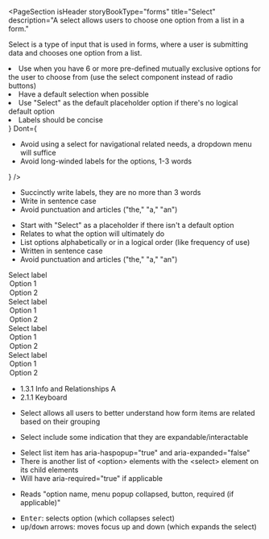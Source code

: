 
<PageSection
  isHeader
  storyBookType="forms"
  title="Select"
  description="A select allows users to choose one option from a list in a form."
></PageSection>

<PageSection title="Best practices">
  <p>
    Select is a type of input that is used in forms, where a user is submitting data and chooses one
    option from a list.
  </p>
  <BestPractices
    Do={
      <ul>
        <li>
          Use when you have 6 or more pre-defined mutually exclusive options for the user to choose
          from (use the select component instead of radio buttons)
        </li>
        <li>Have a default selection when possible</li>
        <li>Use "Select" as the default placeholder option if there's no logical default option</li>
        <li>Labels should be concise</li>
      </ul>
    }
    Dont={
      <ul>
        <li>Avoid using a select for navigational related needs, a dropdown menu will suffice</li>
        <li>Avoid long-winded labels for the options, 1-3 words</li>
      </ul>
    }
  />
</PageSection>

<PageSection title="Content guidelines">
  <PageSection subSectionLevel={1} title="Labels">
    <ul>
      <li>Succinctly write labels, they are no more than 3 words</li>
      <li>Write in sentence case</li>
      <li>Avoid punctuation and articles ("the," "a," "an")</li>
    </ul>
  </PageSection>
  <PageSection subSectionLevel={1} title="Select options">
    <ul>
      <li>Start with "Select" as a placeholder if there isn't a default option</li>
      <li>Relates to what the option will ultimately do</li>
      <li>List options alphabetically or in a logical order (like frequency of use)</li>
      <li>Written in sentence case</li>
      <li>Avoid punctuation and articles ("the," "a," "an")</li>
    </ul>
  </PageSection>
</PageSection>

<PageSection title="States">
  <PageSection subSectionLevel={1} title="Default">
    <Canvas>
      <PharosSelect>
        <span slot="label">Select label</span>
        <option value="1">Option 1</option>
        <option value="2">Option 2</option>
      </PharosSelect>
    </Canvas>
  </PageSection>
  <PageSection subSectionLevel={1} title="Disabled">
    <Canvas>
      <PharosSelect disabled>
        <span slot="label">Select label</span>
        <option value="1">Option 1</option>
        <option value="2">Option 2</option>
      </PharosSelect>
    </Canvas>
  </PageSection>
  <PageSection subSectionLevel={1} title="Required">
    <Canvas>
      <PharosSelect required>
        <span slot="label">Select label</span>
        <option value="1">Option 1</option>
        <option value="2">Option 2</option>
      </PharosSelect>
    </Canvas>
  </PageSection>
  <PageSection subSectionLevel={1} title="Error">
    <Canvas>
      <PharosSelect required invalidated message="This field is required, please make a selection">
        <span slot="label">Select label</span>
        <option value="1">Option 1</option>
        <option value="2">Option 2</option>
      </PharosSelect>
    </Canvas>
  </PageSection>
</PageSection>
<PageSection title="Accessibility">
  <PageSection subSectionLevel={1} title="Relevant WCAG Guidelines">
    <ul>
      <li>
        <PharosLink href="https://www.w3.org/WAI/WCAG21/Understanding/info-and-relationships.html">
          1.3.1 Info and Relationships A
        </PharosLink>
      </li>
      <li>
        <PharosLink href="https://www.w3.org/WAI/WCAG21/Understanding/keyboard">
          2.1.1 Keyboard
        </PharosLink>
      </li>
    </ul>
  </PageSection>
  <PageSection subSectionLevel={1} title="Importance">
    <ul>
      <li>
        Select allows all users to better understand how form items are related based on their
        grouping
      </li>
    </ul>
  </PageSection>
  <PageSection subSectionLevel={1} title="Visual expectations">
    <ul>
      <li> Select include some indication that they are expandable/interactable</li>
    </ul>
  </PageSection>
  <PageSection subSectionLevel={1} title="Code expectations">
    <ul>
      <li> Select list item has aria-haspopup="true" and aria-expanded="false"</li>
      <li>
        There is another list of &lt;option&gt; elements with the &lt;select&gt; element on its
        child elements
      </li>
      <li> Will have aria-required="true" if applicable </li>
    </ul>
  </PageSection>
  <PageSection subSectionLevel={1} title="Expected actions">
    <PageSection subSectionLevel={2} title="Screen reader">
      <ul>
        <li>Reads "option name, menu popup collapsed, button, required (if applicable)" </li>
      </ul>
    </PageSection>
    <PageSection subSectionLevel={2} title="Keyboard">
      <ul>
        <li>
          <kbd>Enter</kbd>: selects option (which collapses select)
        </li>
        <li>
          <kbd>up</kbd>/<kbd>down</kbd> arrows: moves focus up and down (which expands the select)
        </li>
      </ul>
    </PageSection>
  </PageSection>
</PageSection>
